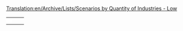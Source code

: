[[Translation:en/Archive/Lists/Scenarios by Quantity of Industries - Low]]
{{en/Scenarios by quantity of industries}}

{|
|-

|style="border:none;background:white"|
{{en/Scenario/Water and Mountains}}

|style="border:none;background:white"|
{{en/Scenario/Iceland}}

|style="border:none;background:white"|
{{en/Scenario/Get Your Ships}}

|-
|style="border:none;background:white"|
{{en/Scenario/Echo}}

|-
|}
